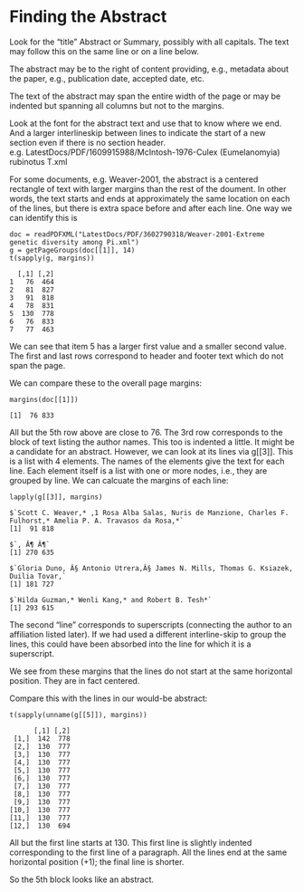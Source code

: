 

# Finding the Abstract

Look for the "title" Abstract or Summary,
possibly with all capitals.
The text may follow this on the same line or on a line below.

The abstract may be to the right of content providing, e.g.,
metadata about the paper, e.g., publication date, accepted date, etc.

The text of the abstract may span the entire width of the page or may
be indented but spanning all columns but not to the margins.


Look at the font for the abstract text and use that to know where we end.
And a larger interlineskip between lines to indicate the start of a new section even if there is no section header.
 e.g. LatestDocs/PDF/1609915988/McIntosh-1976-Culex (Eumelanomyia) rubinotus T.xml




For some documents, e.g. Weaver-2001,
the abstract is a centered rectangle of text  with
larger margins than the rest of the doument.
In other words, the text starts and ends at approximately the same location
on each of the lines, but there is extra space before and after each line.
One way we can identify this is
```
doc = readPDFXML("LatestDocs/PDF/3602790318/Weaver-2001-Extreme genetic diversity among Pi.xml")
g = getPageGroups(doc[[1]], 14)
t(sapply(g, margins))
```
```
  [,1] [,2]
1   76  464
2   81  827
3   91  818
4   78  831
5  130  778
6   76  833
7   77  463
```

We can see that item 5 has a larger first value and a smaller second value.
The first and last rows correspond to header and footer text which do not span the page.

We can compare these to the overall page margins:
```
margins(doc[[1]])
```
```
[1]  76 833
```
All but the 5th row above are close to 76.
The 3rd row corresponds to the block of text listing the author names.
This too is indented a little. It might be a candidate for an abstract.
However, we can look at its lines via g[[3]].
This is a list with 4 elements. The names of the elements give the text
for each line.
Each element itself is a list with one or more nodes, i.e., they are grouped by line.
We can calcuate the margins of each line:
```
lapply(g[[3]], margins)
```
```
$`Scott C. Weaver,* ,1 Rosa Alba Salas, Nuris de Manzione, Charles F. Fulhorst,* Amelia P. A. Travasos da Rosa,*`
[1]  91 818

$`, Â¶ Â¶`
[1] 270 635

$`Gloria Duno, Â§ Antonio Utrera,Â§ James N. Mills, Thomas G. Ksiazek, Duilia Tovar,`
[1] 181 727

$`Hilda Guzman,* Wenli Kang,* and Robert B. Tesh*`
[1] 293 615
```
The second "line" corresponds to superscripts (connecting the author to an affiliation listed later).
If we had used a different interline-skip to group the lines, this could have been absorbed into the line for which it is a superscript.

We see from these margins that the lines do not start at the same horizontal position.
They are in fact centered.

Compare this with the lines in our would-be abstract:
```
t(sapply(unname(g[[5]]), margins))
```
```
      [,1] [,2]
 [1,]  142  778
 [2,]  130  777
 [3,]  130  777
 [4,]  130  777
 [5,]  130  777
 [6,]  130  777
 [7,]  130  777
 [8,]  130  777
 [9,]  130  777
[10,]  130  777
[11,]  130  777
[12,]  130  694
```
All but the first line starts at 130.  This first line is slightly indented corresponding to the first line of
a paragraph.
All the lines end at the same horizontal position (+1); the final line is shorter.

So the 5th block looks like an abstract.
